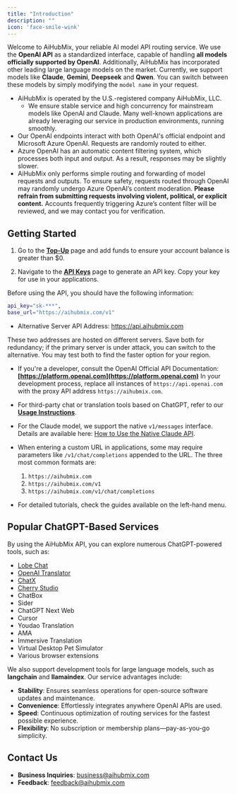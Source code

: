 ```yaml
---
title: "Introduction"
description: ""
icon: 'face-smile-wink'
---
```


Welcome to AiHubMix, your reliable AI model API routing service. We use the **OpenAI API** as a standardized interface, capable of handling **all models officially supported by OpenAI**. Additionally, AiHubMix has incorporated other leading large language models on the market. Currently, we support models like **Claude**, **Gemini**, **Deepseek** and **Qwen**. You can switch between these models by simply modifying the `model name` in your request.

- AiHubMix is operated by the U.S.-registered company AiHubMix, LLC.
  - We ensure stable service and high concurrency for mainstream models like OpenAI and Claude. Many well-known applications are already leveraging our service in production environments, running smoothly.
- Our OpenAI endpoints interact with both OpenAI's official endpoint and Microsoft Azure OpenAI. Requests are randomly routed to either.
- Azure OpenAI has an automatic content filtering system, which processes both input and output. As a result, responses may be slightly slower.
- AiHubMix only performs simple routing and forwarding of model requests and outputs. To ensure safety, requests routed through OpenAI may randomly undergo Azure OpenAI’s content moderation. **Please refrain from submitting requests involving violent, political, or explicit content.** Accounts frequently triggering Azure’s content filter will be reviewed, and we may contact you for verification.

## Getting Started

1. Go to the **[Top-Up](https://aihubmix.com/topup)** page and add funds to ensure your account balance is greater than $0.

2. Navigate to the **[API Keys](https://aihubmix.com/token)** page to generate an API key. Copy your key for use in your applications.

Before using the API, you should have the following information:

```bash
api_key="sk-***",
base_url="https://aihubmix.com/v1"
```

- Alternative Server API Address: https://api.aihubmix.com

These two addresses are hosted on different servers. Save both for redundancy; if the primary server is under attack, you can switch to the alternative. You may test both to find the faster option for your region.

- If you're a developer, consult the OpenAI Official API Documentation:
  **[https://platform.openai.com](https://platform.openai.com)**
In your development process, replace all instances of `https://api.openai.com` with the proxy API address `https://aihubmix.com`.

- For third-party chat or translation tools based on ChatGPT, refer to our **[Usage Instructions](https://docs.aihubmix.com/en/api/Non-OpenAI-Models)**.

- For the Claude model, we support the native `v1/messages` interface. Details are available here: [How to Use the Native Claude API](/en/api/Claude-Native).

- When entering a custom URL in applications, some may require parameters like `/v1/chat/completions` appended to the URL. The three most common formats are:
  1. `https://aihubmix.com`
  2. `https://aihubmix.com/v1`
  3. `https://aihubmix.com/v1/chat/completions`

- For detailed tutorials, check the guides available on the left-hand menu.

## Popular ChatGPT-Based Services

By using the AiHubMix API, you can explore numerous ChatGPT-powered tools, such as:
- [Lobe Chat](https://chat-preview.lobehub.com/?utm_source=aihubmix&utm_medium=website&utm_campaign=references)
- [OpenAI Translator](https://chromewebstore.google.com/detail/openai-translator/ogjibjphoadhljaoicdnjnmgokohngcc?hl=zh-TW)
- [ChatX](https://apps.apple.com/app/id6446304087)
- [Cherry Studio](https://cherry-ai.com/)
- ChatBox
- Sider
- ChatGPT Next Web
- Cursor
- Youdao Translation
- AMA
- Immersive Translation
- Virtual Desktop Pet Simulator
- Various browser extensions

We also support development tools for large language models, such as **langchain** and **llamaindex**. Our service advantages include:

- **Stability**: Ensures seamless operations for open-source software updates and maintenance.
- **Convenience**: Effortlessly integrates anywhere OpenAI APIs are used.
- **Speed**: Continuous optimization of routing services for the fastest possible experience.
- **Flexibility**: No subscription or membership plans—pay-as-you-go simplicity.

## Contact Us

- **Business Inquiries**: business@aihubmix.com
- **Feedback**: feedback@aihubmix.com
